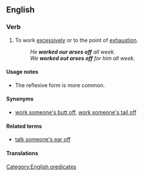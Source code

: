 ==English==

===Verb===
{{infl|en|verb|head=to [[work]] someone's [[arse]] [[off]]}}

# {{idiomatic}} {{alternative form of|work someone's ass off}}To work [[excessively]] or to the point of [[exhaustion]].
#: ''He '''worked our arses off''' all week.''
#: ''We '''worked out arses off''' for him all week.''

====Usage notes====
* The reflexive form is more common.

====Synonyms====
* {{sense|to work excessively}} [[work someone's butt off]], [[work someone's tail off]]

====Related terms====
* [[talk someone's ear off]]

====Translations====
{{trans-see|to work excessively|work someone's ass off}}

[[Category:English predicates]]